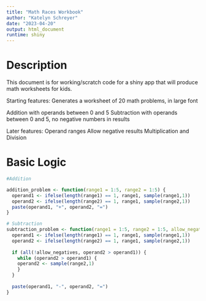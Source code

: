 ```yaml
---
title: "Math Races Workbook"
author: "Katelyn Schreyer"
date: "2023-04-20"
output: html_document
runtime: shiny
---
```


# Description

This document is for working/scratch code for a shiny app that will produce math worksheets for kids.

Starting features: Generates a worksheet of 20 math problems, in large font

Addition with operands between 0 and 5
Subtraction with operands between 0 and 5, no negative numbers in results

Later features:
Operand ranges
Allow negative results
Multiplication and Division

# Basic Logic

```r

#Addition

addition_problem <- function(range1 = 1:5, range2 = 1:5) {
  operand1 <- ifelse(length(range1) == 1, range1, sample(range1,1))
  operand2 <- ifelse(length(range2) == 1, range1, sample(range2,1))
  paste(operand1, "+", operand2, "=")
}

# Subtraction
subtraction_problem <- function(range1 = 1:5, range2 = 1:5, allow_negatives = F) {
  operand1 <- ifelse(length(range1) == 1, range1, sample(range1,1))
  operand2 <- ifelse(length(range2) == 1, range1, sample(range2,1))
  
  if (all(!allow_negatives, operand2 > operand1)) {
    while (operand2 > operand1) {
    operand2 <- sample(range2,1)
    }
  }
  
  paste(operand1, "-", operand2, "=")
}

```



